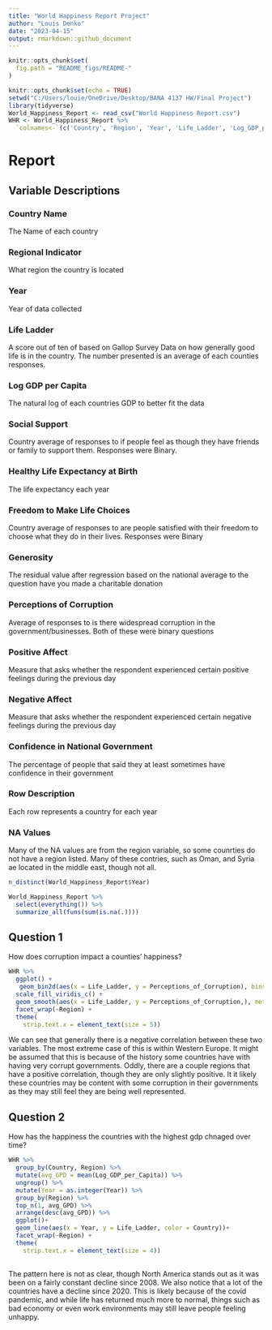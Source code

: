 ```yaml
---
title: "World Happiness Report Project"
author: "Louis Denko"
date: "2023-04-15"
output: rmarkdown::github_document
---
```


```r
knitr::opts_chunk$set(
  fig.path = "README_figs/README-"
)
```

```r
knitr::opts_chunk$set(echo = TRUE)
setwd("C:/Users/louie/OneDrive/Desktop/BANA 4137 HW/Final Project")
library(tidyverse)
World_Happiness_Report <- read_csv("World Happiness Report.csv")
WHR <- World_Happiness_Report %>%
  `colnames<-`(c('Country', 'Region', 'Year', 'Life_Ladder', 'Log_GDP_per_Capita', 'Social_Support', 'Life_Expectancy', 'Freedom_to_Make_Life_Choices', 'Generosity', 'Perceptions_of_Corruption', 'Positive_Affect', 'Negative_Affect', 'Confidence_in_National_Government'))
```


# Report

## Variable Descriptions

### Country Name
The Name of each country

### Regional Indicator
What region the country is located 

### Year
Year of data collected

### Life Ladder
A score out of ten of based on Gallop Survey Data on how generally good life is in the country. The number presented is an average of each counties responses. 

### Log GDP per Capita
The natural log of each countries GDP to better fit the data

### Social Support
Country average of responses to if people feel as though they have friends or family to support them. Responses were Binary.

### Healthy Life Expectancy at Birth
The life expectancy each year

### Freedom to Make Life Choices 
Country average of responses to are people satisfied with their freedom to choose what they do in their lives. Responses were Binary

### Generosity
The residual value after regression based on the national average to the question have you made a charitable donation

### Perceptions of Corruption
Average of responses to is there widespread corruption in the government/businesses. Both of these were binary questions

### Positive Affect 
Measure that asks whether the respondent experienced certain positive feelings during the previous day

### Negative Affect 
Measure that asks whether the respondent experienced certain negative feelings during the previous day

### Confidence in National Government
The percentage of people that said they at least sometimes have confidence in their government 

### Row Description
Each row represents a country for each year 


### NA Values
Many of the NA values are from the region variable, so some counrties do not have a region listed. Many of these contries, such as Oman, and Syria ae located in the middle east, though not all.

```r
n_distinct(World_Happiness_Report$Year)

World_Happiness_Report %>%
  select(everything()) %>%
  summarize_all(funs(sum(is.na(.))))

```

## Question 1

How does corruption impact a counties' happiness?

```r
WHR %>%
  ggplot() +
   geom_bin2d(aes(x = Life_Ladder, y = Perceptions_of_Corruption), bins = 20) +
  scale_fill_viridis_c() +
  geom_smooth(aes(x = Life_Ladder, y = Perceptions_of_Corruption,), method = 'lm', color = 'red', linewidth = .5, se = FALSE) +
  facet_wrap(~Region) +
  theme(
    strip.text.x = element_text(size = 5))
```
We can see that generally there is a negative correlation between these two variables. The most extreme case of this is within Western Europe. It might be assumed that this is because of the history some countries have with having very corrupt governments. Oddly, there are a couple regions that have a positive correlation, though they are only slightly positive. It it likely these countries may be content with some corruption in their governments as they may still feel they are being well represented.


## Question 2
How has the happiness the countries with the highest gdp chnaged over time?
```r
WHR %>%
  group_by(Country, Region) %>%
  mutate(avg_GPD = mean(Log_GDP_per_Capita)) %>%
  ungroup() %>%
  mutate(Year = as.integer(Year)) %>%
  group_by(Region) %>%
  top_n(1, avg_GPD) %>%
  arrange(desc(avg_GPD)) %>%
  ggplot()+
  geom_line(aes(x = Year, y = Life_Ladder, color = Country))+
  facet_wrap(~Region) +
  theme(
    strip.text.x = element_text(size = 4))
  

```

The pattern here is not as clear, though North America stands out as it was been on a fairly constant decline since 2008. We also notice that a lot of the countries have a decline since 2020. This is likely because of the covid pandemic, and while life has returned much more to normal, things such as bad economy or even work environments may still leave people feeling unhappy.

